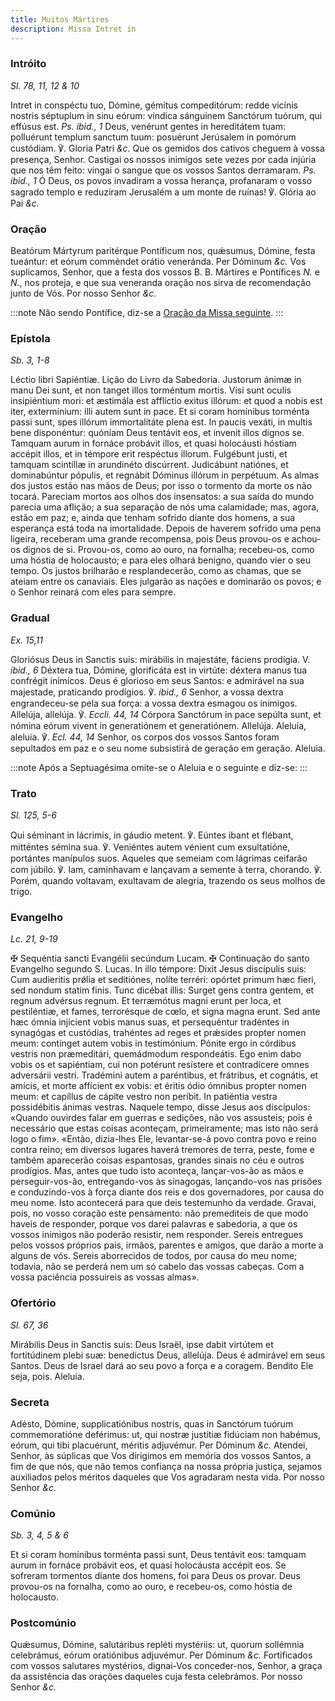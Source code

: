 ```yaml
---
title: Muitos Mártires
description: Missa Intret in
---
```


### Intróito

_Sl. 78, 11, 12 & 10_

<div class="grid grid-cols-2 gap-5">
  <span class="text-justify">
    Intret in conspéctu tuo, Dómine, gémitus compeditórum: redde vicínis nostris
    séptuplum in sinu eórum: víndica sánguinem Sanctórum tuórum, qui effúsus
    est. <em>Ps. ibid., 1</em> Deus, venérunt gentes in hereditátem tuam:
    polluérunt templum sanctum tuum: posuérunt Jerúsalem in pomórum custódiam.
    ℣. Gloria Patri <em>&c.</em>
  </span>
  <span class="text-justify">
    Que os gemidos dos cativos cheguem à vossa presença, Senhor. Castigai os
    nossos inimigos sete vezes por cada injúria que nos têm feito: vingai o
    sangue que os vossos Santos derramaram. <em>Ps. ibid., 1</em> Ó Deus, os
    povos invadiram a vossa herança, profanaram o vosso sagrado templo e
    reduziram Jerusalém a um monte de ruínas! ℣. Glória ao Pai <em>&c.</em>
  </span>
</div>

### Oração

<div class="grid grid-cols-2 gap-5">
  <span class="text-justify">
    Beatórum Mártyrum paritérque Pontíficum nos, quǽsumus, Dómine, festa
    tueántur: et eórum comméndet orátio veneránda. Per Dóminum <em>&c.</em>
  </span>
  <span class="text-justify">
    Vos suplicamos, Senhor, que a festa dos vossos B. B. Mártires e Pontífices
    <em>N. </em>e <em>N.</em>, nos proteja, e que sua veneranda oração nos sirva
    de recomendação junto de Vós. Por nosso Senhor <em>&c.</em>
  </span>
</div>

:::note
Não sendo Pontífice, diz-se a [Oração da Missa seguinte](/missal/comum/7muitosmartires2#oração).
:::

### Epístola

_Sb. 3, 1-8_

<div class="grid grid-cols-2 gap-5">
  <span class="text-justify">Léctio libri Sapiéntiæ.</span>
  <span class="text-justify">Lição do Livro da Sabedoria.</span>
  <span class="text-justify">
    Justorum ánimæ in manu Dei sunt, et non tanget illos torméntum mortis. Visi
    sunt oculis insipiéntium mori: et æstimála est afflíctio exitus illórum: et
    quod a nobis est iter, extermínium: illi autem sunt in pace. Et si coram
    homínibus torménta passi sunt, spes illórum immortalitáte plena est. In
    paucis vexáti, in multis bene disponéntur: quóniam Deus tentávit eos, et
    invenit illos dignos se. Tamquam aurum in fornáce probávit illos, et quasi
    holocáusti hóstiam accépit illos, et in témpore erit respéctus illorum.
    Fulgébunt justi, et tamquam scintíllæ in arundinéto discúrrent. Judicábunt
    natiónes, et dominabúntur pópulis, et regnábit Dóminus illórum in perpétuum.
  </span>
  <span class="text-justify">
    As almas dos justos estão nas mãos de Deus; por isso o tormento da morte os
    não tocará. Pareciam mortos aos olhos dos insensatos: a sua saída do mundo
    parecia uma aflição; a sua separação de nós uma calamidade; mas, agora,
    estão em paz; e, ainda que tenham sofrido diante dos homens, a sua esperança
    está toda na imortalidade. Depois de haverem sofrido uma pena ligeira,
    receberam uma grande recompensa, pois Deus provou-os e achou-os dignos de
    si. Provou-os, como ao ouro, na fornalha; recebeu-os, como uma hóstia de
    holocausto; e para eles olhará benigno, quando vier o seu tempo. Os justos
    brilharão e resplandecerão, como as chamas, que se ateiam entre os
    canaviais. Eles julgarão as nações e dominarão os povos; e o Senhor reinará
    com eles para sempre.
  </span>
</div>

### Gradual

_Ex. 15,11_

<div class="grid grid-cols-2 gap-5">
  <span class="text-justify">
    Gloriósus Deus in Sanctis suis: mirábilis in majestáte, fáciens prodígia. V.
    <em>ibid., 6</em> Déxtera tua, Dómine, glorificáta est in virtúte: déxtera manus
    tua confrégit inimícos.
  </span>
  <span class="text-justify">
    Deus é glorioso em seus Santos: e admirável na sua majestade, praticando
    prodígios. ℣. <em>ibid., 6</em> Senhor, a vossa dextra engrandeceu-se pela
    sua força: a vossa dextra esmagou os inimigos.
  </span>
  <span class="text-justify">
    Allelúja, allelúja. ℣. <em>Eccli. 44, 14</em> Córpora Sanctórum in pace
    sepúlta sunt, et nómina eórum vivent in generatiónem et generatiónem.
    Allelúja.
  </span>
  <span class="text-justify">
    Aleluia, aleluia. ℣. <em>Ecl. 44, 14</em> Senhor, os corpos dos vossos
    Santos foram sepultados em paz e o seu nome subsistirá de geração em
    geração. Aleluia.
  </span>
</div>

:::note
Após a Septuagésima omite-se o Aleluia e o seguinte e diz-se:
:::

### Trato

_Sl. 125, 5-6_

<div class="grid grid-cols-2 gap-5">
  <span class="text-justify">
    Qui séminant in lácrimis, in gáudio metent. ℣. Eúntes ibant et flébant,
    mitténtes sémina sua. ℣. Veniéntes autem vénient cum exsultatióne, portántes
    manípulos suos.
  </span>
  <span class="text-justify">
    Aqueles que semeiam com lágrimas ceifarão com júbilo. ℣. Iam, caminhavam e
    lançavam a semente à terra, chorando. ℣. Porém, quando voltavam, exultavam
    de alegria, trazendo os seus molhos de trigo.
  </span>
</div>

### Evangelho

_Lc. 21, 9-19_

<div class="grid grid-cols-2 gap-5">
  <span class="text-justify">
    <span class="text-red-500">✠</span> Sequéntia sancti Evangélii secúndum
    Lucam.
  </span>
  <span class="text-justify">
    <span class="text-red-500">✠</span> Continuação do santo Evangelho segundo
    S. Lucas.
  </span>
  <span class="text-justify">
    In illo témpore: Dixit Jesus discípulis suis: Cum audieritis prǿlia et
    seditiónes, nolíte terréri: opórtet primum hæc fíeri, sed nondum statim
    finis. Tunc dicébat illis: Surget gens contra gentem, et regnum advérsus
    regnum. Et terræmótus magni erunt per loca, et pestiléntiæ, et fames,
    terrorésque de cœlo, et signa magna erunt. Sed ante hæc ómnia injícient
    vobis manus suas, et persequéntur tradéntes in synagógas et custódias,
    trahéntes ad reges et prǽsides propter nomen meum: contínget autem vobis in
    testimónium. Pónite ergo in córdibus vestris non præmeditári, quemádmodum
    respondeátis. Ego enim dabo vobis os et sapiéntiam, cui non potérunt
    resístere et contradícere omnes adversárii vestri. Tradémini autem a
    paréntibus, et frátribus, et cognátis, et amícis, et morte affícient ex
    vobis: et éritis ódio ómnibus propter nomen meum: et capíllus de cápite
    vestro non períbit. In patiéntia vestra possidébitis ánimas vestras.
  </span>
  <span class="text-justify">
    Naquele tempo, disse Jesus aos discípulos: «Quando ouvirdes falar em guerras
    e sedições, não vos assusteis; pois é necessário que estas coisas aconteçam,
    primeiramente; mas isto não será logo o fim». «Então, dizia-lhes Ele,
    levantar-se-á povo contra povo e reino contra reino; em diversos lugares
    haverá tremores de terra, peste, fome e também aparecerão coisas espantosas,
    grandes sinais no céu e outros prodígios. Mas, antes que tudo isto aconteça,
    lançar-vos-ão as mãos e perseguir-vos-ão, entregando-vos às sinagogas,
    lançando-vos nas prisões e conduzindo-vos à força diante dos reis e dos
    governadores, por causa do meu nome. Isto acontecerá para que deis
    testemunho da verdade. Gravai, pois, no vosso coração este pensamento: não
    premediteis de que modo haveis de responder, porque vos darei palavras e
    sabedoria, a que os vossos inimigos não poderão resistir, nem responder.
    Sereis entregues pelos vossos próprios pais, irmãos, parentes e amigos, que
    darão a morte a alguns de vós. Sereis aborrecidos de todos, por causa do meu
    nome; todavia, não se perderá nem um só cabelo das vossas cabeças. Com a
    vossa paciência possuireis as vossas almas».
  </span>
</div>

### Ofertório

_Sl. 67, 36_

<div class="grid grid-cols-2 gap-5">
  <span class="text-justify">
    Mirábilis Deus in Sanctis suis: Deus Israël, ipse dabit virtútem et
    fortitúdinem plebi suæ: benedíctus Deus, allelúja.
  </span>
  <span class="text-justify">
    Deus é admirável em seus Santos. Deus de Israel dará ao seu povo a força e a
    coragem. Bendito Ele seja, pois. Aleluia.
  </span>
</div>

### Secreta

<div class="grid grid-cols-2 gap-5">
  <span class="text-justify">
    Adésto, Dómine, supplicatiónibus nostris, quas in Sanctórum tuórum
    commemoratióne deférimus: ut, qui nostræ justítiæ fidúciam non habémus,
    eórum, qui tibi placuérunt, méritis adjuvémur. Per Dóminum <em>&c.</em>
  </span>
  <span class="text-justify">
    Atendei, Senhor, às súplicas que Vos dirigimos em memória dos vossos Santos,
    a fim de que nós, que não temos confiança na nossa própria justiça, sejamos
    auxiliados pelos méritos daqueles que Vos agradaram nesta vida. Por nosso
    Senhor <em>&c.</em>
  </span>
</div>

### Comúnio

_Sb. 3, 4, 5 & 6_

<div class="grid grid-cols-2 gap-5">
  <span class="text-justify">
    Et si coram homínibus torménta passi sunt, Deus tentávit eos: tamquam aurum
    in fornáce probávit eos, et quasi holocáusta accépit eos.
  </span>
  <span class="text-justify">
    Se sofreram tormentos diante dos homens, foi para Deus os provar. Deus
    provou-os na fornalha, como ao ouro, e recebeu-os, como hóstia de
    holocausto.
  </span>
</div>

### Postcomúnio

<div class="grid grid-cols-2 gap-5">
  <span class="text-justify">
    Quǽsumus, Dómine, salutáribus repléti mystériis: ut, quorum sollémnia
    celebrámus, eórum oratiónibus adjuvémur. Per Dóminum <em>&c.</em>
  </span>
  <span class="text-justify">
    Fortificados com vossos salutares mystérios, dignai-Vos conceder-nos,
    Senhor, a graça da assistência das orações daqueles cuja festa celebrámos.
    Por nosso Senhor <em>&c.</em>
  </span>
</div>
